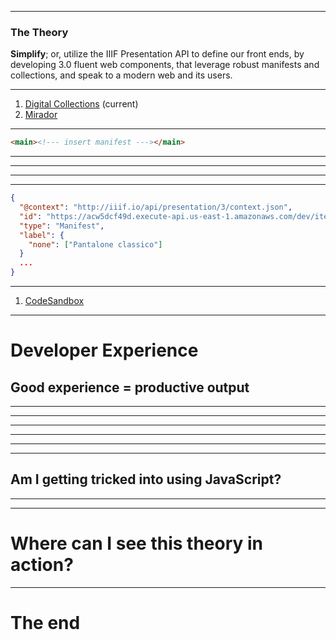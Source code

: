 <SlidePage>
    
<Cover>

<Tribe />

</Cover>

---

### The Theory

**Simplify**; or, utilize the IIIF Presentation API to define our front ends, by developing 3.0 fluent web components, that leverage robust manifests and collections, and speak to a modern web and its users.

---

<NectarThumbnail />

<NectarLabel as="h2" />

1. [Digital Collections](https://dc.library.northwestern.edu/items/7298fdce-adc1-4501-9e14-9e8bd985e149) (current)
2. [Mirador](https://projectmirador.org/embed/?iiif-content=https://acw5dcf49d.execute-api.us-east-1.amazonaws.com/dev/items/iiif-image-manifest-1)

---

```html
<main><!--- insert manifest ---></main>
```

<Intro image="explode" />

---

<Intro image="wireframe" />

---

<Intro image="annotated" />

---

<Intro image="ecosystem" />

---

<ProblemStatement />

```json
{
  "@context": "http://iiif.io/api/presentation/3/context.json",
  "id": "https://acw5dcf49d.execute-api.us-east-1.amazonaws.com/dev/items/iiif-image-manifest-1",
  "type": "Manifest",
  "label": {
    "none": ["Pantalone classico"]
  }
  ...
}
```

---

<NectarThumbnail />

<NectarLabel as="h2" />

1. [CodeSandbox](https://codesandbox.io/s/the-front-end-theory-bsnyqe?file=/src/App.jsx)

---

# Developer Experience

## Good experience = productive output

---

<ReactTechStack />

---

<StyledTechStack />

---

<StyledTechStack2 />

---

<IIIFTechStack />

---

<BundleTechStack />

---

## Am I getting tricked into using JavaScript?

---

<NuraxReact />

---

# Where can I see this theory in action?

---

# The end

</SlidePage>
